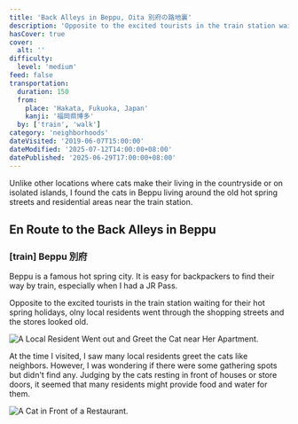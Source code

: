 ```yaml
---
title: 'Back Alleys in Beppu, Oita 別府の路地裏'
description: 'Opposite to the excited tourists in the train station waiting for their hot spring holidays, olny local residents went through the shopping streets and the stores looked old. I found the cats in Beppu living around the old hot spring streets and residential areas near the train station.'
hasCover: true
cover:
  alt: ''
difficulty:
  level: 'medium'
feed: false
transportation:
  duration: 150
  from:
    place: 'Hakata, Fukuoka, Japan'
    kanji: '福岡県博多'
  by: ['train', 'walk']
category: 'neighborhoods'
dateVisited: '2019-06-07T15:00:00'
dateModified: '2025-07-12T14:00:00+08:00'
datePublished: '2025-06-29T17:00:00+08:00'
---
```



<Abstract transportation={frontmatter.transportation} />

Unlike other locations where cats make their living in the countryside or on isolated islands, I found the cats in Beppu living around the old hot spring streets and residential areas near the train station.

## En Route to the Back Alleys in Beppu

### [train] Beppu 別府

Beppu is a famous hot spring city. It is easy for backpackers to find their way by train, especially when I had a JR Pass.

Opposite to the excited tourists in the train station waiting for their hot spring holidays, olny local residents went through the shopping streets and the stores looked old.

![A Local Resident Went out and Greet the Cat near Her Apartment.](@assets/oita-beppu/resident.jpg)

At the time I visited, I saw many local residents greet the cats like neighbors. However, I was wondering if there were some gathering spots but didn't find any. Judging by the cats resting in front of houses or store doors, it seemed that many residents might provide food and water for them.

![A Cat in Front of a Restaurant.](@assets/oita-beppu/kanban.jpg)
